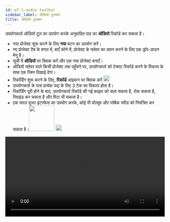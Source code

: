 ```yaml
---
id: p7-1-audio toolbar
sidebar_label: ऑडियो टूलबार
title: ऑडियो टूलबार
---
```



उपयोगकर्ता ऑडियो टूल का उपयोग करके अनुवादित पाठ का **ऑडियो** रिकॉर्ड कर सकता है।

- नया प्रोजेक्ट शुरू करने के लिए **नया** बटन का उपयोग करें।
- नए प्रोजेक्ट टैब के बगल में, बाएँ कोने में, प्रोजेक्ट के फ्लेवर का चयन करने के लिए एक ड्रॉप-डाउन मेनू है।
- सूची में **ऑडियो** पर क्लिक करें और एक नया प्रोजेक्ट बनाएँ।
- ऑडियो फ्लेवर वाले किसी प्रोजेक्ट तक पहुँचने पर, उपयोगकर्ता को टेक्स्ट रिकॉर्ड करने के विकल्प के साथ एक रिबन दिखाई देगा।
- रिकॉर्डिंग शुरू करने के लिए, **रिकॉर्ड** आइकन पर क्लिक करें <img src="/assets/record.png" width="20px" alt=""/>
- उपयोगकर्ता के पास प्रत्येक पद्य के लिए 3 टेक का विकल्प होता है।
- रिकॉर्डिंग पूरी होने के बाद, उपयोगकर्ता रिकॉर्ड की गई फ़ाइल को चला सकता है, रोक सकता है, रिवाइंड कर सकता है और मिटा भी सकता है।
- एक सरल यूजर इंटरफेस का उपयोग करके, कोई भी वॉल्यूम और प्लेबैक स्पीड को नियंत्रित कर सकता है।<img src="/assets/volume.png" width="80px" alt=""/> <img src="/assets/speed.png" width="20px" alt=""/>

<video controls src="/assets/Audio.mov" width="100%" type="video/mov"/>


**रिकॉर्डिंग टूलबार**

<img src="/assets/Audio.png"  width="1000px" alt="audio"/>

**ऑडियो** मोड में रिकॉर्डिंग शुरू करने के लिए, उपयोगकर्ता को रिकॉर्डिंग में मदद करने के लिए टूल के साथ एक काला रिबन दिखाई देगा।

- उपयोगकर्ता अलग-अलग **गति** सेटिंग्स के साथ प्लेबैक स्पीड को नियंत्रित कर सकता है।
- नई ऑडियो रिकॉर्डिंग **रिकॉर्ड** पर क्लिक करके शुरू की जाती हैं।
- रिकॉर्ड बटन पर क्लिक करने के बाद यह पॉज बटन में बदल जाएगा, इससे उपयोगकर्ता रिकॉर्डिंग के दौरान पॉज कर सकेगा।
- **स्टॉप** बटन रिकॉर्डिंग को पूरी तरह से बंद कर देगा।
- एक **रिवाइंड** बटन उपयोगकर्ता को ऑडियो प्लेबैक में पीछे जाने और रिकॉर्डिंग की समीक्षा करने में सक्षम बनाता है।
- **चलाएँ/रोकें** बटन उपयोगकर्ता को प्लेबैक के दौरान ऑडियो शुरू या बंद करने की अनुमति देते हैं।
- **डिलीट** बटन उपयोगकर्ता को अपनी रिकॉर्डिंग से ऑडियो के चयनित ट्रैक/पद्य को हटाने में सक्षम बनाता है।
- **वॉल्यूम** नियंत्रण बटन प्लेबैक ऑडियो के वॉल्यूम स्तर को समायोजित करता है।
- यह उपयोगकर्ता को **+** या **-** बटन पर क्लिक करके ध्वनि को बढ़ाने या घटाने की अनुमति देता है।
- उपयोगकर्ता के पास प्रत्येक कविता के लिए 3 टेक **ए बी सी** का विकल्प होता है, डबल-क्लिक करके उपयोगकर्ता आगे के उपयोग के लिए सर्वश्रेष्ठ टेक का चयन कर सकता है।
- सेटिंग्स सुविधा उपयोगकर्ता को उनकी प्राथमिकताओं के अनुसार माइक्रोफ़ोन/हेडफ़ोन की पसंद को अनुकूलित करने में सक्षम बनाती है।

**किसी वचन का ऑडियो कैसे डिलीट करें?**

- उस पद्य पर जाएँ जिसे हटाना है।
- **टेक** पर क्लिक करें जिसे हटाना है।
- **डिलीट** आइकन पर क्लिक करें।

**ऑडियो फ़ाइल को कैसे निर्यात करें?**

- परियोजनाओं की सूची तक पहुँचें।
- उस प्रोजेक्ट पर जाएँ जिसे आप निर्यात करना चाहते हैं, फिर प्रोजेक्ट विवरण और तीन बिंदुओं वाला ड्रॉपडाउन मेनू देखने के लिए नीचे की ओर इशारा करते हुए तीर पर क्लिक करें।
- विकल्पों के साथ ड्रॉपडाउन मेनू देखने के लिए **तीन बिंदुओं** पर क्लिक करें।
  - संपादित करें
  - निर्यात करें
  - संग्रहीत करें
- मेनू से **निर्यात** चुनें
- एक डायलॉग बॉक्स प्रकट होता है। उपयोगकर्ता सामग्री को छंद (डिफ़ॉल्ट), पाठ के साथ (यदि उपलब्ध हो), अध्याय-वार या पूर्ण प्रोजेक्ट के रूप में निर्यात करना चुन सकता है।
- **पथ** निर्दिष्ट करें जहाँ फ़ाइल को निर्यात करने की आवश्यकता है।
- विकल्प चुनने के बाद **निर्यात** पर क्लिक करें।

<video controls src="/assets/export_audio.mov" width="100%" type="video/mov"/>